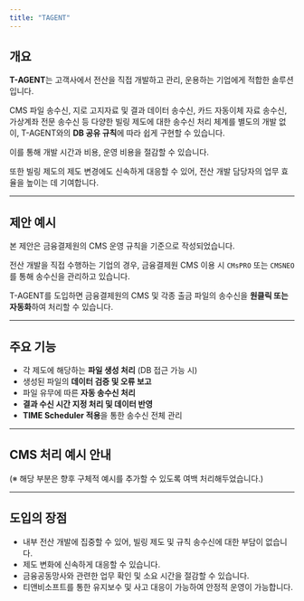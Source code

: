```yaml
---
title: "TAGENT"
---
```


## 개요

**T-AGENT**는 고객사에서 전산을 직접 개발하고 관리, 운용하는 기업에게 적합한 솔루션입니다.

CMS 파일 송수신, 지로 고지자료 및 결과 데이터 송수신, 카드 자동이체 자료 송수신, 가상계좌 전문 송수신 등 다양한 빌링 제도에 대한 송수신 처리 체계를 별도의 개발 없이, T-AGENT와의 **DB 공유 규칙**에 따라 쉽게 구현할 수 있습니다.

이를 통해 개발 시간과 비용, 운영 비용을 절감할 수 있습니다.

또한 빌링 제도의 제도 변경에도 신속하게 대응할 수 있어, 전산 개발 담당자의 업무 효율을 높이는 데 기여합니다.

---

## 제안 예시

본 제안은 금융결제원의 CMS 운영 규칙을 기준으로 작성되었습니다.

전산 개발을 직접 수행하는 기업의 경우, 금융결제원 CMS 이용 시 `CMsPRO` 또는 `CMSNEO`를 통해 송수신을 관리하고 있습니다.

T-AGENT를 도입하면 금융결제원의 CMS 및 각종 출금 파일의 송수신을 **원클릭 또는 자동화**하여 처리할 수 있습니다.

---

## 주요 기능

- 각 제도에 해당하는 **파일 생성 처리** (DB 접근 가능 시)
- 생성된 파일의 **데이터 검증 및 오류 보고**
- 파일 유무에 따른 **자동 송수신 처리**
- **결과 수신 시간 지정 처리 및 데이터 반영**
- **TIME Scheduler 적용**을 통한 송수신 전체 관리

---

## CMS 처리 예시 안내

(※ 해당 부분은 향후 구체적 예시를 추가할 수 있도록 여백 처리해두었습니다.)

---

## 도입의 장점

- 내부 전산 개발에 집중할 수 있어, 빌링 제도 및 규칙 송수신에 대한 부담이 없습니다.
- 제도 변화에 신속하게 대응할 수 있습니다.
- 금융공동망사와 관련한 업무 확인 및 소요 시간을 절감할 수 있습니다.
- 티앤비소프트를 통한 유지보수 및 사고 대응이 가능하여 안정적 운영이 가능합니다.